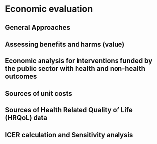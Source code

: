 # Economic evaluation

## General Approaches

## Assessing benefits and harms (value)

## Economic analysis for interventions funded by the public sector with health and non-health outcomes

## Sources of unit costs

## Sources of Health Related Quality of Life (HRQoL) data

## ICER calculation and Sensitivity analysis